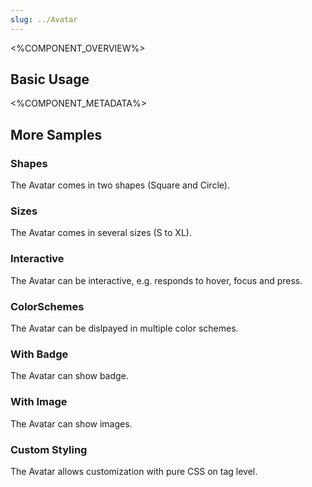 ```yaml
---
slug: ../Avatar
---
```



<%COMPONENT_OVERVIEW%>

## Basic Usage
<Basic />

<%COMPONENT_METADATA%>

## More Samples

### Shapes
The Avatar comes in two shapes (Square and Circle).
<Shapes />

### Sizes
The Avatar comes in several sizes (S to XL).
<Sizes />

### Interactive
The Avatar can be interactive, e.g. responds to hover, focus and press.

<Interactive />

### ColorSchemes
The Avatar can be dislpayed in multiple color schemes.
<ColorSchemes />

### With Badge
The Avatar can show badge.

<WithBadge />

### With Image
The Avatar can show images.
<WithImage />

### Custom Styling
The Avatar allows customization with pure CSS on tag level.

<Styles />